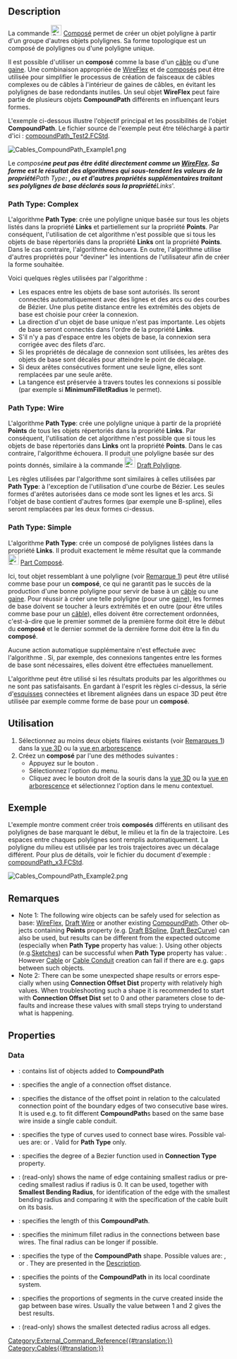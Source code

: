 <languages/>

{{Docnav/fr
|[[Cables_RemoveVertexAttachment/fr|Supprimer la connexion d'un sommet]]
|[[Cables_Edit/fr|Éditer]]
|[[Cables_Workbench/fr|Cables]]
|IconL=Cables_RemoveVertexAttachment.svg
|IconR=Cables_Edit.svg
|IconC=Cables_workbench_icon.svg
}}

{{GuiCommand/fr
|Name=Cables CompoundPath
|Name/fr=Cables Composé
|MenuLocation=Cable Wires → CompoundPath
|Workbenches=[[Cables_Workbench/fr|Cables]]
|Shortcut={{KEY|C}} {{KEY|P}}
|Version=0.2.0
|SeeAlso=[[Cables_WireFlex/fr|Cables WireFlex]]
}}

==Description==

La commande [[File:Cables_CompoundPath.svg|24px]] [[Cables_CompoundPath|Composé]] permet de créer un objet polyligne à partir d'un groupe d'autres objets polylignes. Sa forme topologique est un composé de polylignes ou d'une polyligne unique.

Il est possible d'utiliser un '''composé''' comme la base d'un [[Cables_Cable/fr|câble]] ou d'une [[Cables_CableConduit/fr|gaine]]. Une combinaison appropriée de [[Cables_WireFlex/fr|WireFlex]] et de [[Cables_CompoundPath/fr|composés]] peut être utilisée pour simplifier le processus de création de faisceaux de câbles complexes ou de câbles à l'intérieur de gaines de câbles, en évitant les polylignes de base redondants inutiles. Un seul objet '''WireFlex''' peut faire partie de plusieurs objets '''CompoundPath''' différents en influençant leurs formes.

L'exemple ci-dessous illustre l'objectif principal et les possibilités de l'objet '''CompoundPath'''. Le fichier source de l'exemple peut être téléchargé à partir d'ici : [https://github.com/sargo-devel/Cables/blob/master/examples/Harness%20examples/compoundPath_Test2.FCStd compoundPath_Test2.FCStd].

[[File:Cables_CompoundPath_Example1.png]]
{{Caption|Composé construit à partir de deux câbles distants}}

Le ''composé''' ne peut pas être édité directement comme un [[Cables_WireFlex/fr|WireFlex]]. Sa forme est le résultat des algorithmes qui sous-tendent les valeurs de la propriété '''Path Type''' : {{Value|Complex}}, {{Value|Wire}} ou {{Value|Simple}} et d'autres propriétés supplémentaires traitant ses polylignes de base déclarés sous la propriété '''Links'''.

===Path Type: Complex===
L'algorithme '''Path Type''':{{Value|Complex}} crée une polyligne unique basée sur tous les objets listés dans la propriété '''Links''' et partiellement sur la propriété '''Points'''. Par conséquent, l'utilisation de cet algorithme n'est possible que si tous les objets de base répertoriés dans la propriété '''Links''' ont la propriété '''Points'''. Dans le cas contraire, l'algorithme échouera. En outre, l'algorithme utilise d'autres propriétés pour "deviner" les intentions de l'utilisateur afin de créer la forme souhaitée.

Voici quelques règles utilisées par l'algorithme :
* Les espaces entre les objets de base sont autorisés. Ils seront connectés automatiquement avec des lignes et des arcs ou des courbes de Bézier. Une plus petite distance entre les extrémités des objets de base est choisie pour créer la connexion.
* La direction d'un objet de base unique n'est pas importante. Les objets de base seront connectés dans l'ordre de la propriété '''Links'''.
* S'il n'y a pas d'espace entre les objets de base, la connexion sera corrigée avec des filets d'arc.
* Si les propriétés de décalage de connexion sont utilisées, les arêtes des objets de base sont décalés pour atteindre le point de décalage.
* Si deux arêtes consécutives forment une seule ligne, elles sont remplacées par une seule arête.
* La tangence est préservée à travers toutes les connexions si possible (par exemple si '''MinimumFilletRadius''' le permet).

===Path Type: Wire===
L'algorithme '''Path Type''':{{Value|Wire}} crée une polyligne unique à partir de la propriété '''Points''' de tous les objets répertoriés dans la propriété '''Links'''. Par conséquent, l'utilisation de cet algorithme n'est possible que si tous les objets de base répertoriés dans '''Links''' ont la propriété '''Points'''. Dans le cas contraire, l'algorithme échouera. Il produit une polyligne basée sur des points donnés, similaire à la commande [[File:Draft_Wire.png|24px]] [[Draft_Wire/fr|Draft Polyligne]].

Les règles utilisées par l'algorithme sont similaires à celles utilisées par '''Path Type''':{{Value|Complex}} à l'exception de l'utilisation d'une courbe de Bézier. Les seules formes d'arêtes autorisées dans ce mode sont les lignes et les arcs. Si l'objet de base contient d'autres formes (par exemple une B-spline), elles seront remplacées par les deux formes ci-dessus.

===Path Type: Simple===
L'algorithme '''Path Type''':{{Value|Simple}} crée un composé de polylignes listées dans la propriété '''Links'''. Il produit exactement le même résultat que la commande [[File:Part_Compound.svg|24px]] [[Part_Compound/fr|Part Composé]].

Ici, tout objet ressemblant à une polyligne (voir [[#Remarques|Remarque 1]]) peut être utilisé comme base pour un '''composé''', ce qui ne garantit pas le succès de la production d'une bonne polyligne pour servir de base à un [[Cables_Cable/fr|câble]] ou une [[Cables_CableConduit/fr|gaine]]. Pour réussir à créer une telle polyligne (pour une [[Cables_CableConduit/fr|gaine]]), les formes de base doivent se toucher à leurs extrémités et en outre (pour être utiles comme base pour un [[Cables_Cable/fr|câble]]), elles doivent être correctement ordonnées, c'est-à-dire que le premier sommet de la première forme doit être le début du '''composé''' et le dernier sommet de la dernière forme doit être la fin du '''composé'''.

Aucune action automatique supplémentaire n'est effectuée avec l'algorithme {{Value|Simple}}. Si, par exemple, des connexions tangentes entre les formes de base sont nécessaires, elles doivent être effectuées manuellement.

L'algorithme {{Value|Simple}} peut être utilisé si les résultats produits par les algorithmes {{Value|Complex}} ou {{Value|Wire}} ne sont pas satisfaisants. En gardant à l'esprit les règles ci-dessus, la série d'[[Sketcher_Workbench/fr|esquisses]] connectées et librement alignées dans un espace 3D peut être utilisée par exemple comme forme de base pour un '''composé'''.

<span id="Usage"></span>
==Utilisation==

# Sélectionnez au moins deux objets filaires existants (voir [[#Remarques|Remarques 1]]) dans la [[3D_view/fr|vue 3D]] ou la [[Tree_view/fr|vue en arborescence]].
# Créez un '''composé''' par l'une des méthodes suivantes :
#* Appuyez sur le bouton {{Button|[[File:Cables_CompoundPath.svg|16px]] [[Cables_CompoundPath/fr|CompoundPath]]}}.
#* Sélectionnez l'option {{MenuCommand|Cable Wires → [[File:Cables_CompoundPath.svg|16px]] CompoundPath}} du menu.
#* Cliquez avec le bouton droit de la souris dans la [[3D_view/fr|vue 3D]] ou la [[Tree_view/fr|vue en arborescence]] et sélectionnez l'option {{MenuCommand|Cable Wires → [[File:Cables_CompoundPath.svg|16px]] CompoundPath}} dans le menu contextuel.

<span id="Example"></span>
==Exemple==

L'exemple montre comment créer trois '''composés''' différents en utilisant des polylignes de base marquant le début, le milieu et la fin de la trajectoire. Les espaces entre chaques polylignes sont remplis automatiquement. La polyligne du milieu est utilisée par les trois trajectoires avec un décalage différent. Pour plus de détails, voir le fichier du document d'exemple : [https://github.com/sargo-devel/Cables/blob/master/examples/Harness%20examples/compoundPath_x3.FCStd compoundPath_x3.FCStd].

[[File:Cables_CompoundPath_Example2.png]]
{{Caption|(1) Ensemble de polylignes de base, (2) 3 composés avec des décalages construits sur les polylignes de base, (3) Câbles basés sur des composés}}

<span id="Notes"></span>
==Remarques==

<div lang="en" dir="ltr" class="mw-content-ltr">
* Note 1: The following wire objects can be safely used for selection as base: [[Cables_WireFlex|WireFlex]], [[Draft_Wire|Draft Wire]] or another existing [[Cables_CompoundPath|CompoundPath]]. Other objects containing '''Points''' property (e.g. [[Draft_BSpline|Draft BSpline]], [[Draft_BezCurve|Draft BezCurve]]) can also be used, but results can be different from the expected outcome (especially when '''Path Type''' property has value: {{Value|Complex}}). Using other objects (e.g.[[Sketcher_Workbench|Sketches]]) can be successful when '''Path Type''' property has value: {{Value|Simple}}. However [[Cables_Cable|Cable]] or [[Cables_CableConduit|Cable Conduit]] creation can fail if there are e.g. gaps between such objects.
* Note 2: There can be some unexpected shape results or errors especially when using '''Connection Offset Dist''' property with relatively high values. When troubleshooting such a shape it is recommended to start with '''Connection Offset Dist''' set to 0 and other parameters close to defaults and increase these values with small steps trying to understand what is happening.
</div>

<div lang="en" dir="ltr" class="mw-content-ltr">
==Properties==
</div>

<div lang="en" dir="ltr" class="mw-content-ltr">
===Data===
</div>

<div lang="en" dir="ltr" class="mw-content-ltr">
{{TitleProperty|Base}}
</div>

<div lang="en" dir="ltr" class="mw-content-ltr">
* {{PropertyData|Links|LinkList}}: contains list of objects added to '''CompoundPath'''
</div>

<div lang="en" dir="ltr" class="mw-content-ltr">
{{TitleProperty|Compound Path}}
</div>

<div lang="en" dir="ltr" class="mw-content-ltr">
* {{PropertyData|Connection Offset Angle|Angle}}: specifies the angle of a connection offset distance.
* {{PropertyData|Connection Offset Dist|Length}}: specifies the distance of the offset point in relation to the calculated connection point of the boundary edges of two consecutive base wires. It is used e.g. to fit different '''CompoundPath'''s based on the same base wire inside a single cable conduit.
* {{PropertyData|Connection Type|Enumeration}}: specifies the type of curves used to connect base wires. Possible values are: {{Value|Arc}} or {{Value|Bez}} . Valid for {{Value|Complex}} '''Path Type''' only.
* {{PropertyData|Degree|Integer}}: specifies the degree of a Bezier function used in '''Connection Type''' property.
* {{PropertyData|Edge With Smallest Bending Radius|String}}: (read-only) shows the name of edge containing smallest radius or preceding smallest radius if radius is 0. It can be used, together with '''Smallest Bending Radius''', for identification of the edge with the smallest bending radius and comparing it with the specification of the cable built on its basis.
* {{PropertyData|Length|Length}}: specifies the length of this '''CompoundPath'''.
* {{PropertyData|Minimum Fillet Radius|Length}}: specifies the minimum fillet radius in the connections between base wires. The final radius can be longer if possible.
* {{PropertyData|Path Type|Enumeration}}: specifies the type of the '''CompoundPath''' shape. Possible values are: {{Value|Complex}}, {{Value|Wire}} or {{Value|Simple}}. They are presented in the [[#Description|Description]].
* {{PropertyData|Points|VectorList}}: specifies the points of the '''CompoundPath''' in its local coordinate system.
* {{PropertyData|Ratio|Float}}: specifies the proportions of segments in the curve created inside the gap between base wires. Usually the value between 1 and 2 gives the best results.
* {{PropertyData|Smallest Bending Radius|Length}}: (read-only) shows the smallest detected radius across all edges.
</div>


{{Docnav/fr
|[[Cables_RemoveVertexAttachment/fr|Supprimer la connexion d'un sommet]]
|[[Cables_Edit/fr|Éditer]]
|[[Cables_Workbench/fr|Cables]]
|IconL=Cables_RemoveVertexAttachment.svg
|IconR=Cables_Edit.svg
|IconC=Cables_workbench_icon.svg
}}

[[Category:External_Command_Reference{{#translation:}}]]
[[Category:Cables{{#translation:}}]]